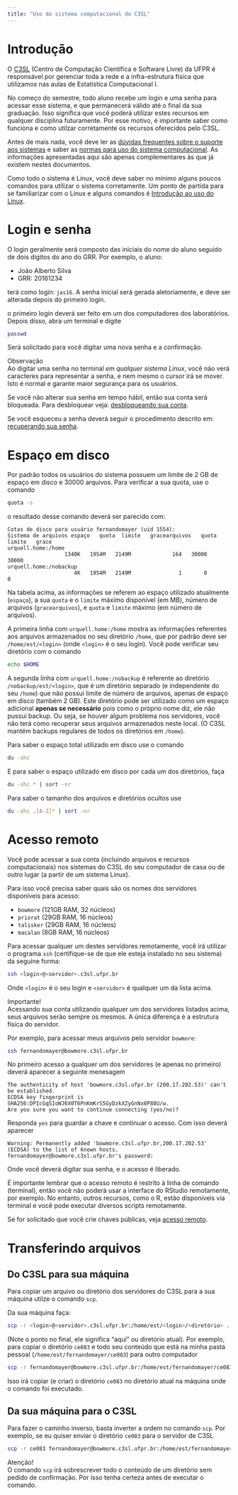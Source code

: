 ```yaml
---
title: "Uso do sistema computacional do C3SL"
---
```


# Introdução

O [C3SL][] (Centro de Computação Científica e Software Livre) da UFPR é
responsável por gerenciar toda a rede e a infra-estrutura física que
utilizamos nas aulas de Estatística Computacional I.

No começo do semestre, todo aluno recebe um login e uma senha para
acessar esse sistema, e que permanecerá válido até o final da sua
graduação. Isso significa que você poderá utilizar estes recursos em
qualquer disciplina futuramente. Por esse motivo, é importante saber
como funciona e como utilzar corretamente os recursos oferecidos pelo
C3SL.

Antes de mais nada, você deve ler as
[dúvidas frequentes sobre o suporte aos sistemas](http://www.inf.ufpr.br/dinf/faqs_suporte.html)
e saber as
[normas para uso do sistema computacional](http://www.inf.ufpr.br/dinf/Arquivos/normasuso_labsdinf.pdf).
As informações apresentadas aqui são apenas complementares às que já
existem nestes documentos.

Como todo o sistema é Linux, você deve saber no mínimo alguns poucos
comandos para utilizar o sistema corretamente. Um ponto de partida para
se familiarizar com o Linux e alguns comandos é
[Introdução ao uso do Linux](http://fernandomayer.github.io/linux-intro).

# Login e senha

O login geralmente será composto das iniciais do nome do aluno seguido
de dois dígitos do ano do GRR. Por exemplo, o aluno:

- João Alberto Silva
- GRR: 20161234

terá como login: `jas16`. A senha inicial será gerada aletoriamente, e
deve ser alterada depois do primeiro login.

o primeiro login deverá ser feito em um dos computadores dos
laboratórios. Depois disso, abra um terminal e digite

```sh
passwd
```

Será solicitado para você digitar uma nova senha e a confirmação.

<div class="panel panel-primary">
  <div class="panel-heading">Observação</div>
  <div class="panel-body">
  Ao digitar uma senha no terminal *em qualquer sistema Linux*, você não
  verá caracteres para representar a senha, e nem mesmo o cursor irá se
  mover. Isto é normal e garante maior segurança para os usuários.
  </div>
</div>

Se você não alterar sua senha em tempo hábil, então sua conta será
bloqueada. Para desbloquear veja:
[desbloqueando sua conta](http://www.inf.ufpr.br/dinf/faqs_suporte.html#contabloqueada).

Se você esqueceu a senha deverá seguir o procedimento descrito em:
[recuperando sua senha](http://www.inf.ufpr.br/dinf/faqs_suporte.html#senha).

# Espaço em disco

Por padrão todos os usuários do sistema possuem um limite de 2 GB de
espaço em disco e 30000 arquivos. Para verificar a sua quota, use o
comando

```sh
quota -s
```

o resultado desse comando deverá ser parecido com:

```
Cotas de disco para usuário fernandomayer (uid 1554):
Sistema de arquivos espaço   quota  limite   gracearquivos   quota  limite   grace
urquell.home:/home
                  1340K   1954M   2149M             164   30000   30000
urquell.home:/nobackup
                     4K   1954M   2149M               1       0       0
```

Na tabela acima, as informações se referem ao espaço utilizado
atualmente (`espaço`), a sua `quota` e o `limite` máximo disponível (em
MB), número de arquivos (`gracearquivos`), e `quota` e `limite` máximo
(em número de arquivos).


A primeira linha com `urquell.home:/home` mostra as informações
referentes aos arquivos armazenados no seu diretório `/home`, que por
padrão deve ser `/home/est/<login>` (onde `<login>` é o seu login). Você
pode verificar seu diretório com o comando

```sh
echo $HOME
```

A segunda linha com `urquell.home:/nobackup` é referente ao diretório
`/nobackup/est/<login>`, que é um diretório separado (e independente do
seu `/home`) que não possui limite de número de arquivos, apenas de
espaço em disco (também 2 GB). Este diretório pode ser utilizado como um
espaço adicional **apenas se necessário** pois como o próprio nome diz,
ele não pussui backup. Ou seja, se houver algum problema nos servidores,
você não terá como recuperar seus arquivos armazenados neste local. (O
C3SL mantém backups regulares de todos os diretórios em `/home`).

Para saber o espaço total utilizado em disco use o comando

```sh
du -shc
```

E para saber o espaço utilizado em disco por cada um dos diretórios,
faça

```sh
du -shc * | sort -nr
```

Para saber o tamanho dos arquivos e diretórios ocultos use

```sh
du -shc .[A-Z]* | sort -nr
```

# Acesso remoto

Você pode acessar a sua conta (incluindo arquivos e recursos
computacionais) nos sistemas do C3SL do seu computador de casa ou de
outro lugar (a partir de um sistema Linux).

Para isso você precisa saber quais são os nomes dos servidores
disponíveis para acesso:

- `bowmore` (121GB RAM, 32 núcleos)
- `priorat` (29GB RAM, 16 núcleos)
- `talisker` (29GB RAM, 16 núcleos)
- `macalan` (8GB RAM, 16 núcleos)

Para acessar qualquer um destes servidores remotamente, você irá
utilizar o programa `ssh` (certifique-se de que ele esteja instalado no
seu sistema) da seguine forma:

```sh
ssh <login>@<servidor>.c3sl.ufpr.br
```

Onde `<login>` é o seu login e `<servidor>` é qualquer um da lista
acima.

<div class="panel panel-primary">
  <div class="panel-heading">Importante!</div>
  <div class="panel-body">
  Acessando sua conta utilizando qualquer um dos servidores listados
  acima, seus arquivos serão sempre os mesmos. A única diferença é a
  estrutura física do servidor.
  </div>
</div>

Por exemplo, para acessar meus arquivos pelo servidor `bowmore`:

```sh
ssh fernandomayer@bowmore.c3sl.ufpr.br
```

No primeiro acesso a qualquer um dos servidores (e apenas no primeiro)
deverá aparecer a seguinte menesagem

```
The authenticity of host 'bowmore.c3sl.ufpr.br (200.17.202.53)' can't be established.
ECDSA key fingerprint is SHA256:DPIcGqSIoWJ6X0T6PnKmKrS5GyDzkXZyGnNx8P88U/w.
Are you sure you want to continue connecting (yes/no)?
```

Responda `yes` para guardar a chave e continuar o acesso. Com isso
deverá aparecer

```
Warning: Permanently added 'bowmore.c3sl.ufpr.br,200.17.202.53' (ECDSA) to the list of known hosts.
fernandomayer@bowmore.c3sl.ufpr.br's password:
```

Onde você deverá digitar sua senha, e o acesso é liberado.

É importante lembrar que o acesso remoto é restrito à linha de comando
(terminal), então você não poderá usar a interface do RStudio
remotamente, por exemplo. No entanto, outros recursos, como o R, estão
disponíveis via terminal e você pode executar diversos scripts
remotamente.

Se for solicitado que você crie chaves públicas, veja
[acesso remoto](http://www.inf.ufpr.br/dinf/faqs_suporte.html#remoto).

# Transferindo arquivos

## Do C3SL para sua máquina

Para copiar um arquivo ou diretório dos servidores do C3SL para a sua
máquina utilze o comando `scp`.

Da sua máquina faça:

```sh
scp -r <login>@<servidor>.c3sl.ufpr.br:/home/est/<login>/<diretório> .
```

(Note o ponto no final, ele significa "aqui" ou diretório atual). Por
exemplo, para copiar o diretório `ce083` e todo seu conteúdo que está na
minha pasta pessoal (`/home/est/fernandomayer/ce083`) para outro
computador

```sh
scp -r fernandomayer@bowmore.c3sl.ufpr.br:/home/est/fernandomayer/ce083 .
```

Isso irá copiar (e criar) o diretório `ce083` no diretório atual na
máquina onde o comando foi executado.

## Da sua máquina para o C3SL

Para fazer o caminho inverso, basta inverter a ordem no comando `scp`.
Por exemplo, se eu quiser enviar o diretório `ce083` para o servidor de
C3SL

```sh
scp -r ce083 fernandomayer@bowmore.c3sl.ufpr.br:/home/est/fernandomayer
```

<div class="panel panel-primary">
  <div class="panel-heading">Atenção!</div>
  <div class="panel-body">
  O comando `scp` irá sobrescrever todo o conteúdo de um diretório sem
  pedido de confirmação. Por isso tenha certeza antes de executar o
  comando.
  </div>
</div>





<!-- links -->

[C3SL]: http://www.c3sl.ufpr.br/
